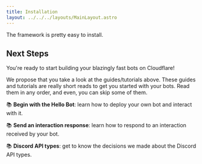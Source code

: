 ```yaml
---
title: Installation
layout: ../../../layouts/MainLayout.astro
---
```


The framework is pretty easy to install.

## Next Steps

You're ready to start building your blazingly fast bots on Cloudflare!

We propose that you take a look at the guides/tutorials above.
These guides and tutorials are really short reads to get you started with your bots.
Read them in any order, and even, you can skip some of them.

📚 **Begin with the Hello Bot**: learn how to deploy your own bot and interact with it.

📚 **Send an interaction response**: learn how to respond to an interaction received by your bot.

📚 **Discord API types**: get to know the decisions we made about the Discord API types.
